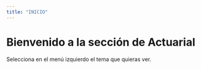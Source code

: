 ```yaml
---
title: "INICIO"
---
```


# Bienvenido a la sección de Actuarial {.unnumbered}

Selecciona en el menú izquierdo el tema que quieras ver.
